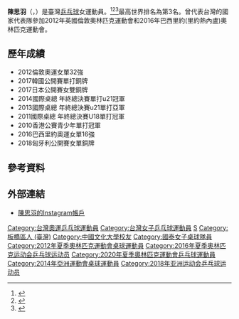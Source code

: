 {{Distinguish|陳思宇}}
{{Infobox sportsperson
| name                      = 陳思羽
| image                     = Chen Szu-yu ATTC2017 2.jpeg
| image_size                = 
| alt                       = 
| caption                   = 
| real_name                 = 
| romanizedname  = Chen Szu-yu
| native_name               = 
| native_name_lang          = 
| english_name              = 
| birth_name                = 
| nationality               = {{ROC}}
| national_team             = 
| ethnicity                 = 
| hometown                  = 
| citizenship               = 
| birth_date                = {{Birth date and age|year=1993|month=8|day=1}}
| birth_place               = {{TWN}}
| death_date                = 
| death_place               = 
| resting_place             = 
| resting_place_coordinates = 
| monuments                 = 
| residence                 = 
| education                 = 中國文化大學體育學系
| alma_mater                = 臺北縣立信義國小<br />淡江高中<br />中國文化大學
| occupation                = 
| years_active              = 2004 -
| agent                     = 
| height                    = {{height|m=1.62}}
| weight                    = {{weight|kg=56}}
| spouse                    = 
| website                   = 
| country                   = {{TWN}}
| sport                     = 桌球
| position                  = 
| shoots                    = 
| catches                   = 
| disability                = 
| disability_class          = 
| weight_class              = 
| weight_class_type         = 
| rank                      = 
| event                     = 
| collegeteam               = 
| league                    = 
| league_type               = 
| club                      = 國泰女子桌球隊
| team                      = 
| turnedpro                 = 
| former_partner            = 陳書涵、張雅全、鄭先知、呂柏賢、江宏傑、劉昱昕
| coach                     = 
| retired                   = 
| coaching                  = 
| worlds                    = 
{{ubl
|'''2013年夏季世界大學運動會'''：女子團體第二名
|'''2015年夏季世界大學運動會'''：混合雙打第二名
|'''2015年夏季世界大學運動會'''：女子團體第二名
}}
| regionals                 = 
| nationals                 = 
{{ubl
|'''中華民國93年國語日報杯全國中小學桌球錦標賽國小女生組'''：雙打第二名
|'''中華民國96年全國中等學校運動會國女組'''：桌球單打第二名
|'''中華民國95年國語日報杯全國中小學桌球錦標賽國中女生組'''：單打第一名
|'''中華民國95年國語日報杯全國中小學桌球錦標賽國中女生組'''：雙打第一名
|'''中華民國96年國語日報杯全國中小學桌球錦標賽國中女生組'''：單打第一名
|'''中華民國96年國語日報杯全國中小學桌球錦標賽國中女生組'''：雙打第一名
|'''中華民國97年全國中等學校運動會國女組'''：桌球單打第一名
|'''中華民國97年全國中等學校運動會國女組'''：桌球雙打第一名
|'''中華民國99年全國中等學校運動會高女組'''：桌球單打第一名
|'''中華民國100年全國中等學校運動會高女組'''：桌球單打第一名
|'''中華民國100年全國中等學校運動會高女組'''：桌球團體第一名
|'''中華民國101年全國大專校院運動會公開女生組'''：桌球單打第一名
|'''中華民國101年全國大專校院運動會公開女生組'''：桌球團體第一名
|'''中華民國102年全國大專校院運動會公開女生組'''：桌球單打第一名
|'''中華民國102年全國大專校院運動會公開女生組'''：桌球團體第一名
|'''中華民國103年全國大專校院運動會公開女生組'''：桌球單打第二名
|'''中華民國103年全國大專校院運動會公開女生組'''：桌球團體第一名
|'''中華民國103年全國桌球錦標賽'''：混合雙打第一名
|'''中華民國104年全國大專校院運動會公開女生組'''：桌球單打第一名
|'''中華民國104年全國大專校院運動會公開女生組'''：桌球團體第一名
|'''中華民國104年全國運動會女子組'''：桌球雙打第二名
|'''中華民國104年全國運動會女子組'''：桌球團體第一名
|'''中華民國105年全國大專校院運動會公開女生組'''：桌球雙打第一名
|'''中華民國105年全國大專校院運動會公開女生組'''：桌球團體第一名
|'''中華民國105年全國桌球錦標賽'''：女子單打第二名
|'''中華民國105年全國桌球錦標賽'''：女子雙打第一名
}}
| olympics                  = 
| paralympics               = 
| commonwealth              = 
| highestranking            = 第10名（2018年3月）
| pb                        = 
| medaltemplates            = 
{{MedalCountry|{{TPE}}}}
{{MedalSport|女子桌球}}
{{MedalCompetition|夏季世界大學運動會}}
{{MedalBronze|2011年中國廣東省深圳市|女子團體}}
{{MedalSilver|2013年俄羅斯喀山|女子團體}}
{{MedalSilver|2015年韓國光州廣域市|混合雙打}}
{{MedalSilver|2015年韓國光州廣域市|女子團體}}
{{MedalBronze|2017年中華民國新北市新莊區|混合雙打}}
{{MedalBronze|2017年中華民國新北市新莊區|女子團體}}
{{MedalCompetition|世界青少年桌球錦標賽}}
{{MedalBronze|2011年巴林麥納瑪|女子雙打}}
{{MedalCompetition|世界桌球錦標賽}}
{{MedalBronze|2016年馬來西亞吉隆坡|女子團體}}
{{MedalCompetition|亞洲桌球錦標賽}}
{{MedalBronze|2019年印尼日惹|女子團體}}
{{MedalCompetition|世界杯乒乓球賽}}
{{MedalBronze|2019年日本東京|女子團體}}
| show-medals               = 
| updated                   = 2019年11月9日
}}
{{世大運獎牌記錄
|項目=桌球
|a1=2011
|b1=3
|c1=女子團體
|a2=2013
|b2=2
|c2=女子團體
|a3=2015
|b3=2
|c3=混合雙打
|a4=2015
|b4=2
|c4=女子團體
|a5=2017
|b5=3
|c5=混合雙打
|a6=2017
|b6=3
|c6=女子團體
}}
'''陳思羽'''（{{Lang_en|Chen Szu-yu}}，{{Bd|1993年|8月1日||}}）是臺灣[[乒乓球|乒乓球]]女運動員。<ref name=statsrecords>{{cite web|url=http://www.ittf.com/ittf_stats/stats_per_player.asp?player_id=114105|title=Stats Records - ITTF Statistics|deadurl=yes|archiveurl=https://web.archive.org/web/20120817183002/http://www.ittf.com/ittf_stats/stats_per_player.asp?player_id=114105|archivedate=2012-08-17}}</ref><ref>{{cite web|url=http://www.ittf.com/ittf_ranking/world_ranking_per_name.asp?Siniors=1&Player_ID=114105|title=World ranking Record for CHEN Szu-Yu (TPE)|deadurl=yes|archiveurl=https://web.archive.org/web/20160306202752/http://www.ittf.com/ittf_ranking/world_ranking_per_name.asp?Siniors=1&Player_ID=114105|archivedate=2016-03-06}}</ref><ref>{{cite web |url=http://www.ittfranking.com/cgi-bin/ttplayer.cgi?number=114105&lang=0&format=detailed|title=CHEN Szu-Yu (TPE) - ITTF Rankings}}</ref>最高世界排名為第3名。曾代表台灣的國家代表隊參加2012年英國倫敦奧林匹克運動會和2016年巴西里約(里約熱內盧)奧林匹克運動會。

==歷年成績==
*2012倫敦奧運女單32強
*2017韓國公開賽單打銅牌
*2017日本公開賽女雙銅牌
*2014國際桌總 年終總決賽單打u21冠軍
*2013國際桌總 年終總決賽u21單打亞軍
*2011國際桌總 年終總決賽U18單打冠軍
*2010香港公賽青少年單打冠軍
*2016巴西里約奧運女單16強
*2018匈牙利公開賽女單銅牌

== 參考資料 ==
{{Reflist}}

== 外部連結 ==
* [https://www.instagram.com/szu_yu_chen 陳思羽的Instagram帳戶]

{{台湾乒乓球}}
{{DEFAULTSORT:Chen陳}}
[[Category:台灣奧運乒乓球運動員|Category:台灣奧運乒乓球運動員]]
[[Category:台灣女子乒乓球運動員|Category:台灣女子乒乓球運動員]]
[[Category:陳姓|S]]
[[Category:板橋區人_(臺灣)|Category:板橋區人 (臺灣)]]
[[Category:中國文化大學校友|Category:中國文化大學校友]]
[[Category:國泰女子桌球隊員|Category:國泰女子桌球隊員]]
[[Category:2012年夏季奧林匹克運動會桌球運動員|Category:2012年夏季奧林匹克運動會桌球運動員]]
[[Category:2016年夏季奥林匹克运动会乒乓球运动员|Category:2016年夏季奥林匹克运动会乒乓球运动员]]
[[Category:2020年夏季奧林匹克運動會乒乓球運動員|Category:2020年夏季奧林匹克運動會乒乓球運動員]]
[[Category:2014年亞洲運動會桌球運動員|Category:2014年亞洲運動會桌球運動員]]
[[Category:2018年亚洲运动会乒乓球运动员|Category:2018年亚洲运动会乒乓球运动员]]